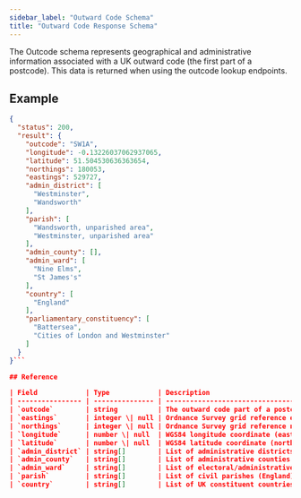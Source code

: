 ```yaml
---
sidebar_label: "Outward Code Schema"
title: "Outward Code Response Schema"
---
```


The Outcode schema represents geographical and administrative information associated with a UK outward code (the first part of a postcode). This data is returned when using the outcode lookup endpoints.

## Example

```json
{
  "status": 200,
  "result": {
    "outcode": "SW1A",
    "longitude": -0.13226037062937065,
    "latitude": 51.504530636363654,
    "northings": 180053,
    "eastings": 529727,
    "admin_district": [
      "Westminster",
      "Wandsworth"
    ],
    "parish": [
      "Wandsworth, unparished area",
      "Westminster, unparished area"
    ],
    "admin_county": [],
    "admin_ward": [
      "Nine Elms",
      "St James's"
    ],
    "country": [
      "England"
    ],
    "parliamentary_constituency": [
      "Battersea",
      "Cities of London and Westminster"
    ]
  }
}```

## Reference

| Field            | Type            | Description                                                                                                                             | Example                          |
| ---------------- | --------------- | --------------------------------------------------------------------------------------------------------------------------------------- | -------------------------------- |
| `outcode`        | string          | The outward code part of a postcode (2-4 characters). This generally identifies the postal town or district.                            | "SW1A"                           |
| `eastings`       | integer \| null | Ordnance Survey grid reference easting (X-coordinate) averaged from all postcodes in the outcode. May be null if unavailable.           | 529993                           |
| `northings`      | integer \| null | Ordnance Survey grid reference northing (Y-coordinate) averaged from all postcodes in the outcode. May be null if unavailable.          | 179950                           |
| `longitude`      | number \| null  | WGS84 longitude coordinate (east-west position) averaged from all postcodes in the outcode. May be null if unavailable.                 | -0.132759148                     |
| `latitude`       | number \| null  | WGS84 latitude coordinate (north-south position) averaged from all postcodes in the outcode. May be null if unavailable.                | 51.50100708                      |
| `admin_district` | string[]        | List of administrative districts or unitary authorities that contain postcodes within this outcode.                                     | ["Westminster", "Camden"]        |
| `admin_county`   | string[]        | List of administrative counties that contain postcodes within this outcode. May be empty for areas without county-level administration. | []                               |
| `admin_ward`     | string[]        | List of electoral/administrative wards that contain postcodes within this outcode.                                                      | ["St James's", "West End"]       |
| `parish`         | string[]        | List of civil parishes (England) or communities (Wales) that contain postcodes within this outcode.                                     | ["Westminster, unparished area"] |
| `country`        | string[]        | List of UK constituent countries that contain postcodes within this outcode.                                                            | ["England"]                      |

```

```

